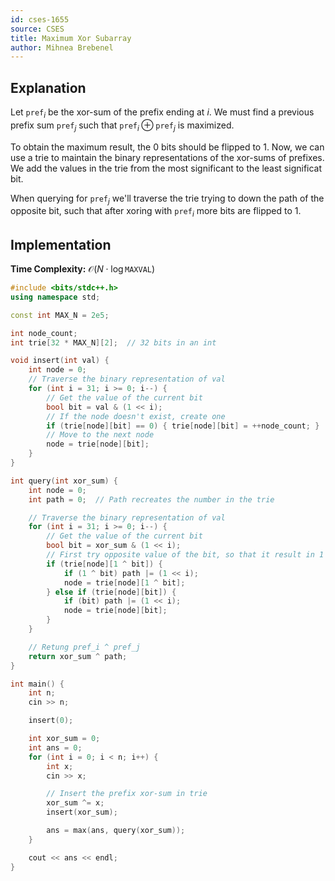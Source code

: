 ```yaml
---
id: cses-1655
source: CSES
title: Maximum Xor Subarray
author: Mihnea Brebenel
---
```


## Explanation

Let $\texttt{pref}_i$ be the xor-sum of the prefix ending at $i$. We must find a previous prefix sum
$\texttt{pref}_j$ such that $\texttt{pref}_i \oplus \texttt{pref}_j$ is maximized.

To obtain the maximum result, the $0$ bits should be flipped to $1$.
Now, we can use a trie to maintain the binary representations of the xor-sums of prefixes.
We add the values in the trie from the most significant to the least significat bit.

When querying for $\texttt{pref}_j$ we'll traverse the trie trying to down the path
of the opposite bit, such that after xoring with $\texttt{pref}_i$ more bits are flipped to $1$.

## Implementation

**Time Complexity:** $\mathcal{O}(N \cdot \log \texttt{MAXVAL})$

<LanguageSection>
<CPPSection>

```cpp
#include <bits/stdc++.h>
using namespace std;

const int MAX_N = 2e5;

int node_count;
int trie[32 * MAX_N][2];  // 32 bits in an int

void insert(int val) {
	int node = 0;
	// Traverse the binary representation of val
	for (int i = 31; i >= 0; i--) {
		// Get the value of the current bit
		bool bit = val & (1 << i);
		// If the node doesn't exist, create one
		if (trie[node][bit] == 0) { trie[node][bit] = ++node_count; }
		// Move to the next node
		node = trie[node][bit];
	}
}

int query(int xor_sum) {
	int node = 0;
	int path = 0;  // Path recreates the number in the trie

	// Traverse the binary representation of val
	for (int i = 31; i >= 0; i--) {
		// Get the value of the current bit
		bool bit = xor_sum & (1 << i);
		// First try opposite value of the bit, so that it result in 1 in xor
		if (trie[node][1 ^ bit]) {
			if (1 ^ bit) path |= (1 << i);
			node = trie[node][1 ^ bit];
		} else if (trie[node][bit]) {
			if (bit) path |= (1 << i);
			node = trie[node][bit];
		}
	}

	// Retung pref_i ^ pref_j
	return xor_sum ^ path;
}

int main() {
	int n;
	cin >> n;

	insert(0);

	int xor_sum = 0;
	int ans = 0;
	for (int i = 0; i < n; i++) {
		int x;
		cin >> x;

		// Insert the prefix xor-sum in trie
		xor_sum ^= x;
		insert(xor_sum);

		ans = max(ans, query(xor_sum));
	}

	cout << ans << endl;
}
```

</CPPSection>
</LanguageSection>
